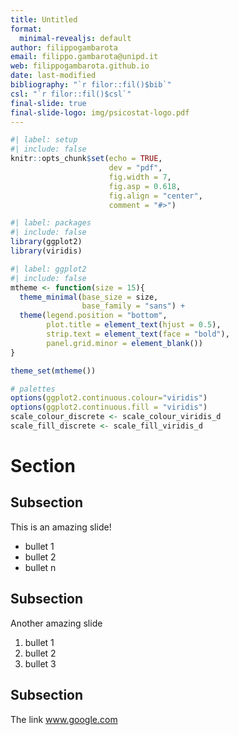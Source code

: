```yaml
---
title: Untitled
format:
  minimal-revealjs: default
author: filippogambarota
email: filippo.gambarota@unipd.it
web: filippogambarota.github.io
date: last-modified
bibliography: "`r filor::fil()$bib`"
csl: "`r filor::fil()$csl`"
final-slide: true
final-slide-logo: img/psicostat-logo.pdf
---
```


```r
#| label: setup
#| include: false
knitr::opts_chunk$set(echo = TRUE,
                      dev = "pdf",
                      fig.width = 7,
                      fig.asp = 0.618,
                      fig.align = "center",
                      comment = "#>")
```

```r
#| label: packages
#| include: false
library(ggplot2)
library(viridis)
```

```r
#| label: ggplot2
#| include: false
mtheme <- function(size = 15){
  theme_minimal(base_size = size, 
                base_family = "sans") +
  theme(legend.position = "bottom",
        plot.title = element_text(hjust = 0.5),
        strip.text = element_text(face = "bold"),
        panel.grid.minor = element_blank())
}

theme_set(mtheme())

# palettes
options(ggplot2.continuous.colour="viridis")
options(ggplot2.continuous.fill = "viridis")
scale_colour_discrete <- scale_colour_viridis_d
scale_fill_discrete <- scale_fill_viridis_d
```

# Section

## Subsection

This is an amazing slide!

- bullet 1
- bullet 2
- bullet n

## Subsection

Another amazing slide

1. bullet 1
2. bullet 2
3. bullet 3

## Subsection

The link [www.google.com](www.google.com)